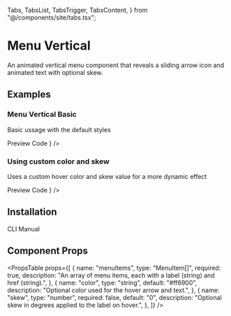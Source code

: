   Tabs,
  TabsList,
  TabsTrigger,
  TabsContent,
} from "@/components/site/tabs.tsx";


# Menu Vertical

An animated vertical menu component that reveals a sliding arrow icon and animated text with optional skew.

## Examples

### Menu Vertical Basic

Basic ussage with the default styles

<Tabs defaultValue="preview" className="">
  <TabsList>
    <TabsTrigger value="preview">Preview</TabsTrigger>
    <TabsTrigger value="code">Code</TabsTrigger>
  </TabsList>
  <TabsContent value="preview">
    <ComponentRenderer component={<MenuVerticalBasic />} />
  </TabsContent>
  <TabsContent value="code">
    <CodeBlock filePath="src/app/docs/menu-vertical/menu-vertical-basic.tsx" />
  </TabsContent>
</Tabs>

### Using custom color and skew

Uses a custom hover color and skew value for a more dynamic effect

<Tabs defaultValue="preview" className="">
  <TabsList>
    <TabsTrigger value="preview">Preview</TabsTrigger>
    <TabsTrigger value="code">Code</TabsTrigger>
  </TabsList>
  <TabsContent value="preview">
    <ComponentRenderer component={<MenuVerticalSkew />} />
  </TabsContent>
  <TabsContent value="code">
    <CodeBlock filePath="src/app/docs/menu-vertical/menu-vertical-skew.tsx" />
  </TabsContent>
</Tabs>

## Installation

<Tabs defaultValue="cli" className="">
  <TabsList>
    <TabsTrigger value="cli">CLI</TabsTrigger>
    <TabsTrigger value="manual">Manual</TabsTrigger>
  </TabsList>
  <TabsContent value="cli">
    <Cli command={`add "https://ui.rechesoares.com/registry/menu-vertical.json"`} />
  </TabsContent>

  <TabsContent value="manual">
    <CodeBlock filePath="src/components/core/menu-vertical.tsx" />
  </TabsContent>
</Tabs>

## Component Props

<PropsTable
  props={[
    {
      name: "menuItems",
      type: "MenuItem[]",
      required: true,
      description:
        "An array of menu items, each with a label (string) and href (string).",
    },
    {
      name: "color",
      type: "string",
      default: "#ff6900",
      description: "Optional color used for the hover arrow and text.",
    },
    {
      name: "skew",
      type: "number",
      required: false,
      default: "0",
      description: "Optional skew in degrees applied to the label on hover.",
    },
  ]}
/>
